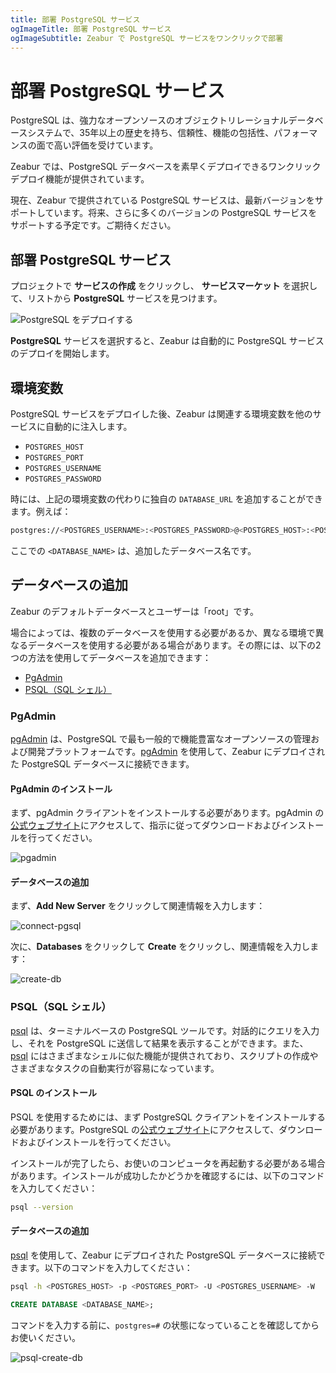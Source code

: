 ```yaml
---
title: 部署 PostgreSQL サービス
ogImageTitle: 部署 PostgreSQL サービス
ogImageSubtitle: Zeabur で PostgreSQL サービスをワンクリックで部署
---
```



# 部署 PostgreSQL サービス

PostgreSQL は、強力なオープンソースのオブジェクトリレーショナルデータベースシステムで、35年以上の歴史を持ち、信頼性、機能の包括性、パフォーマンスの面で高い評価を受けています。

Zeabur では、PostgreSQL データベースを素早くデプロイできるワンクリックデプロイ機能が提供されています。

<Callout type="info" emoji="ℹ️">
  現在、Zeabur で提供されている PostgreSQL サービスは、最新バージョンをサポートしています。将来、さらに多くのバージョンの PostgreSQL サービスをサポートする予定です。ご期待ください。
</Callout>


## 部署 PostgreSQL サービス

プロジェクトで **サービスの作成** をクリックし、 **サービスマーケット** を選択して、リストから **PostgreSQL** サービスを見つけます。

![PostgreSQL をデプロイする](/marketplace/postgresql/deploy.png)

**PostgreSQL** サービスを選択すると、Zeabur は自動的に PostgreSQL サービスのデプロイを開始します。

## 環境変数

PostgreSQL サービスをデプロイした後、Zeabur は関連する環境変数を他のサービスに自動的に注入します。

- `POSTGRES_HOST`
- `POSTGRES_PORT`
- `POSTGRES_USERNAME`
- `POSTGRES_PASSWORD`

時には、上記の環境変数の代わりに独自の `DATABASE_URL` を追加することができます。例えば：

```bash copy
postgres://<POSTGRES_USERNAME>:<POSTGRES_PASSWORD>@<POSTGRES_HOST>:<POSTGRES_PORT>/<DATABASE_NAME>
```

ここでの `<DATABASE_NAME>` は、追加したデータベース名です。

## データベースの追加

Zeabur のデフォルトデータベースとユーザーは「root」です。

場合によっては、複数のデータベースを使用する必要があるか、異なる環境で異なるデータベースを使用する必要がある場合があります。その際には、以下の2つの方法を使用してデータベースを追加できます：

- [PgAdmin](#pgadmin)
- [PSQL（SQL シェル）](#psql-sql-shell)

### PgAdmin

[pgAdmin](https://www.pgadmin.org/) は、PostgreSQL で最も一般的で機能豊富なオープンソースの管理および開発プラットフォームです。[pgAdmin](https://www.pgadmin.org/) を使用して、Zeabur にデプロイされた PostgreSQL データベースに接続できます。

#### PgAdmin のインストール

まず、pgAdmin クライアントをインストールする必要があります。pgAdmin の[公式ウェブサイト](https://www.pgadmin.org/download/)にアクセスして、指示に従ってダウンロードおよびインストールを行ってください。

![pgadmin](/databases/pgsql/pgadmin.jpg)

#### データベースの追加

まず、**Add New Server** をクリックして関連情報を入力します：

![connect-pgsql](/databases/pgsql/connect-pgsql.png)

次に、**Databases** をクリックして **Create** をクリックし、関連情報を入力します：

![create-db](/databases/pgsql/create-db.png)

### PSQL（SQL シェル）

[psql](https://www.postgresql.org/docs/current/app-psql.html) は、ターミナルベースの PostgreSQL ツールです。対話的にクエリを入力し、それを PostgreSQL に送信して結果を表示することができます。また、[psql](https://www.postgresql.org/docs/current/app-psql.html) にはさまざまなシェルに似た機能が提供されており、スクリプトの作成やさまざまなタスクの自動実行が容易になっています。

#### PSQL のインストール

PSQL を使用するためには、まず PostgreSQL クライアントをインストールする必要があります。PostgreSQL の[公式ウェブサイト](https://www.postgresql.org/download/)にアクセスして、ダウンロードおよびインストールを行ってください。

インストールが完了したら、お使いのコンピュータを再起動する必要がある場合があります。インストールが成功したかどうかを確認するには、以下のコマンドを入力してください：

```bash copy
psql --version
```

#### データベースの追加

[psql](https://www.postgresql.org/docs/current/app-psql.html) を使用して、Zeabur にデプロイされた PostgreSQL データベースに接続できます。以下のコマンドを入力してください：

```bash copy
psql -h <POSTGRES_HOST> -p <POSTGRES_PORT> -U <POSTGRES_USERNAME> -W
```

```sql copy
CREATE DATABASE <DATABASE_NAME>;
```

コマンドを入力する前に、`postgres=#` の状態になっていることを確認してからお使いください。

![psql-create-db](/databases/pgsql/psql-create-db.png)